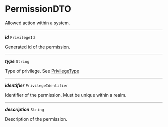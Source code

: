 


# PermissionDTO



Allowed action within a system.



---

***id*** `PrivilegeId`

Generated id of the permission.



---

***type*** `String`

Type of privilege. See [PrivilegeType](/docs/privilege-role--page#privilegetype)



---

***identifier*** `PrivilegeIdentifier`

Identifier of the permission. Must be unique within a realm.



---

***description*** `String`

Description of the permission.


